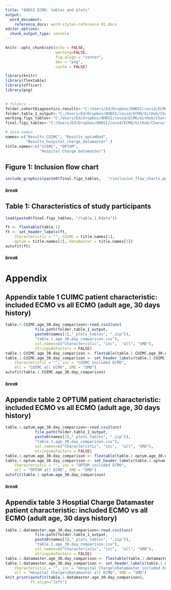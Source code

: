 ```yaml
---
title: "OHDSI ECMO: tables and plots"
output:
  word_document:
    reference_docx: word-styles-reference-01.docx
editor_options: 
  chunk_output_type: console
---
```



```r
knitr::opts_chunk$set(echo = FALSE, 
                      warning=FALSE,
                      fig.align = "center", 
                      dev = "png",
                      cache = FALSE)
```

```r
library(knitr)
library(flextable)
library(officer)
library(png)
 

# folders -----
folder.cohortDiagnostics.results<-"C:/Users/Ed/Dropbox/OHDSI/covid/ECMO/GitHub/CharacterisationAndPlpECMO/network results/cohort diagnostics"
folder.table_1_output<-"C:/Users/Ed/Dropbox/OHDSI/covid/ECMO/GitHub/CharacterisationAndPlpECMO/network results/table 1 output"
working.figs_tables<-"C:/Users/Ed/Dropbox/OHDSI/covid/ECMO/GitHub/CharacterisationAndPlpECMO/network results/working figures and tables"
final.figs_tables<-"C:/Users/Ed/Dropbox/OHDSI/covid/ECMO/GitHub/CharacterisationAndPlpECMO/network results/final figures and tables"

# data names
names<-c("Results_CUIMC", "Results_optumDod",
         "Results_hospital_charge_datamaster" )
title.names<-c("CUIMC", "OPTUM",
               "Hospital Charge Datamaster")

```

## Figure 1: Inclusion flow chart
```r
include_graphics(paste0(final.figs_tables,   "/inclusion_flow_charts.png"))
```

##### break

## Table 1: Characteristics of study participants

```r
load(paste0(final.figs_tables, "/table.1.Rdata"))

ft <- flextable(table.1) 
ft <- set_header_labels(ft,
    Characteristic = "", CUIMC = title.names[1],
    optum = title.names[2], datamaster = title.names[3])
autofit(ft)

```



##### break

# Appendix

## Appendix table 1 CUIMC patient characteristic: included ECMO vs all ECMO (adult age, 30 days history)
```r
table.1.CUIMC.age_30.day_comparison<-read.csv2(unz(
             file.path(folder.table_1_output,
             paste0(names[1],"_plots_tables", ".zip")), 
             "table.1.age_30.day_comparison.csv"),
             col.names=c("Characteristic", "inc",  "all", "SMD"),
             stringsAsFactors = FALSE)
table.1.CUIMC.age_30.day_comparison <- flextable(table.1.CUIMC.age_30.day_comparison) 
table.1.CUIMC.age_30.day_comparison <- set_header_labels(table.1.CUIMC.age_30.day_comparison,
    Characteristic = "", inc = "CUIMC included ECMO",
    all = "CUIMC all ECMO", SMD = "SMD")
autofit(table.1.CUIMC.age_30.day_comparison)

```

##### break

## Appendix table 2 OPTUM patient characteristic: included ECMO vs all ECMO (adult age, 30 days history)
```r
table.1.optum.age_30.day_comparison<-read.csv2(unz(
             file.path(folder.table_1_output,
             paste0(names[2],"_plots_tables", ".zip")), 
             "table.1.age_30.day_comparison.csv"),
             col.names=c("Characteristic", "inc",  "all", "SMD"),
             stringsAsFactors = FALSE)
table.1.optum.age_30.day_comparison <- flextable(table.1.optum.age_30.day_comparison) 
table.1.optum.age_30.day_comparison <- set_header_labels(table.1.optum.age_30.day_comparison,
    Characteristic = "", inc = "OPTUM included ECMO",
    all = "OPTUM all ECMO", SMD = "SMD")
autofit(table.1.optum.age_30.day_comparison)


```


##### break

## Appendix table 3 Hosptial Charge Datamaster patient characteristic: included ECMO vs all ECMO (adult age, 30 days history)
```r
table.1.datamaster.age_30.day_comparison<-read.csv2(unz(
             file.path(folder.table_1_output,
             paste0(names[3],"_plots_tables", ".zip")), 
             "table.1.age_30.day_comparison.csv"),
             col.names=c("Characteristic", "inc",  "all", "SMD"),
             stringsAsFactors = FALSE)
table.1.datamaster.age_30.day_comparison <- flextable(table.1.datamaster.age_30.day_comparison) 
table.1.datamaster.age_30.day_comparison <- set_header_labels(table.1.datamaster.age_30.day_comparison,
    Characteristic = "", inc = "Hospital Charge\nDatamaster included ECMO",
    all = "Hospital Charge\nDatamaster all ECMO", SMD = "SMD")
knit_print(autofit(table.1.datamaster.age_30.day_comparison),
           ft.align="left")
             
             
             
            

```